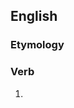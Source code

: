 ==English==

===Etymology===
{{suffix|en|slew|est}}

===Verb===
{{head|en|verb form|cat2=verb simple past forms|cat3=second-person singular forms}}

# {{lb|en|archaic}} {{second-person singular past of|slay|lang=en}}